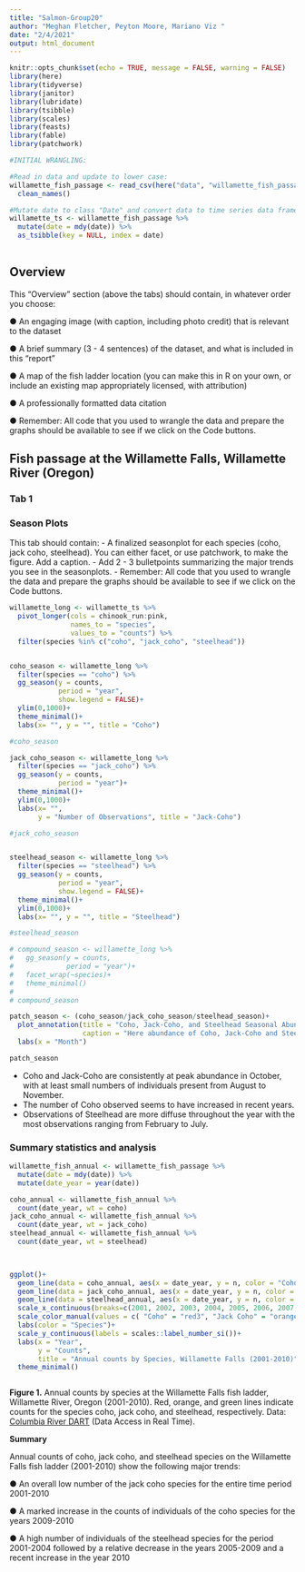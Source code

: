 ```yaml
---
title: "Salmon-Group20"
author: "Meghan Fletcher, Peyton Moore, Mariano Viz "
date: "2/4/2021"
output: html_document
---
```


```r
knitr::opts_chunk$set(echo = TRUE, message = FALSE, warning = FALSE)
library(here)
library(tidyverse)
library(janitor)
library(lubridate)
library(tsibble)
library(scales)
library(feasts)
library(fable)
library(patchwork)


```


```r
#INITIAL WRANGLING:

#Read in data and update to lower case:
willamette_fish_passage <- read_csv(here("data", "willamette_fish_passage.csv"))%>% 
  clean_names()

#Mutate date to class "Date" and convert data to time series data frame (tsibble):
willamette_ts <- willamette_fish_passage %>% 
  mutate(date = mdy(date)) %>%
  as_tsibble(key = NULL, index = date)
  


```



## Overview
This “Overview” section (above the tabs) should contain, in whatever order you choose:

● An engaging image (with caption, including photo credit) that is relevant to the dataset

● A brief summary (3 - 4 sentences) of the dataset, and what is included in this “report”

● A map of the fish ladder location (you can make this in R on your own, or include an existing map appropriately licensed, with attribution)

● A professionally formatted data citation

● Remember: All code that you used to wrangle the data and prepare the graphs should be available to see if we click on the Code buttons.



## Fish passage at the Willamette Falls, Willamette River (Oregon) {.tabset}


### Tab 1






### Season Plots 

This tab should contain:
- A finalized seasonplot for each species (coho, jack coho, steelhead). You can either facet, or use patchwork, to make the figure. Add a caption. 
- Add 2 - 3 bulletpoints summarizing the major trends you see in the seasonplots.
- Remember: All code that you used to wrangle the data and prepare the graphs should be available to see if we click on the Code buttons. 

```r
willamette_long <- willamette_ts %>% 
  pivot_longer(cols = chinook_run:pink, 
               names_to = "species", 
               values_to = "counts") %>% 
  filter(species %in% c("coho", "jack_coho", "steelhead"))


coho_season <- willamette_long %>% 
  filter(species == "coho") %>% 
  gg_season(y = counts, 
            period = "year", 
            show.legend = FALSE)+
  ylim(0,1000)+
  theme_minimal()+
  labs(x= "", y = "", title = "Coho")

#coho_season

jack_coho_season <- willamette_long %>% 
  filter(species == "jack_coho") %>% 
  gg_season(y = counts, 
            period = "year")+
  theme_minimal()+
  ylim(0,1000)+
  labs(x= "", 
       y = "Number of Observations", title = "Jack-Coho")

#jack_coho_season


steelhead_season <- willamette_long %>% 
  filter(species == "steelhead") %>% 
  gg_season(y = counts, 
            period = "year", 
            show.legend = FALSE)+
  theme_minimal()+
  ylim(0,1000)+
  labs(x= "", y = "", title = "Steelhead") 

#steelhead_season

# compound_season <- willamette_long %>% 
#   gg_season(y = counts, 
#             period = "year")+
#   facet_wrap(~species)+
#   theme_minimal()
# 
# compound_season

patch_season <- (coho_season/jack_coho_season/steelhead_season)+
  plot_annotation(title = "Coho, Jack-Coho, and Steelhead Seasonal Abundance in Willamette Falls \nfrom 2001-2010", 
                  caption = "Here abundance of Coho, Jack-Coho and Steelhead seasonally observed in at Willamette Falls fish ladder \nWillamette, Oregon is displayed. These observations range from 2001-2010.Year is indicated by color.")
  labs(x = "Month")

patch_season
```


- Coho and Jack-Coho are consistently at peak abundance in October, with at least small numbers of individuals present from August to November. 
- The number of Coho observed seems to have increased in recent years. 
- Observations of Steelhead are more diffuse throughout the year with the most observations ranging from February to July.


### Summary statistics and analysis

```r
willamette_fish_annual <- willamette_fish_passage %>%
  mutate(date = mdy(date)) %>%
  mutate(date_year = year(date)) 

coho_annual <- willamette_fish_annual %>%
  count(date_year, wt = coho)
jack_coho_annual <- willamette_fish_annual %>%
  count(date_year, wt = jack_coho)
steelhead_annual <- willamette_fish_annual %>%
  count(date_year, wt = steelhead)

 

ggplot()+ 
  geom_line(data = coho_annual, aes(x = date_year, y = n, color = "Coho"), size = 0.7) +
  geom_line(data = jack_coho_annual, aes(x = date_year, y = n, color = "Jack Coho"), size = 0.7) +
  geom_line(data = steelhead_annual, aes(x = date_year, y = n, color = "Steelhead"), size = 0.7) +
  scale_x_continuous(breaks=c(2001, 2002, 2003, 2004, 2005, 2006, 2007, 2008, 2009, 2010), limits = c(2001,2010)) + 
  scale_color_manual(values = c( "Coho" = "red3", "Jack Coho" = "orange1", "Steelhead" = "palegreen4"))+
  labs(color = "Species")+
  scale_y_continuous(labels = scales::label_number_si())+
  labs(x = "Year",
       y = "Counts",
       title = "Annual counts by Species, Willamette Falls (2001-2010)") +
  theme_minimal()



```

**Figure 1.** Annual counts by species at the Willamette Falls fish ladder, Willamette
River, Oregon (2001-2010). Red, orange, and green lines indicate counts for the species coho, jack coho, and steelhead, respectively. Data: [Columbia River DART](http://www.cbr.washington.edu/dart/query/adult_graph_text) (Data Access in Real Time).




**Summary**

Annual counts of coho, jack coho, and steelhead species on the Willamette Falls fish ladder (2001-2010) show the following major trends:  

● An overall low number of the jack coho species for the entire time period 2001-2010 

● A marked increase in the counts of individuals of the coho species for the years 2009-2010

● A high number of individuals of the steelhead species for the period 2001-2004 followed by a relative decrease in the years 2005-2009 and a recent increase in the year 2010





